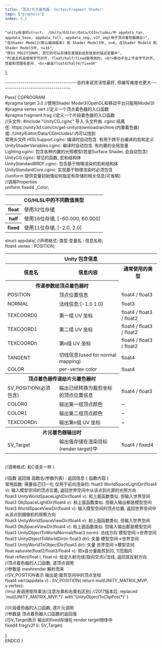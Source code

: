 ```yaml
---
title: "顶点/片元着色器: Vertex/Fragment Shader"
tags: ["graphics"]
index: 4.2
---
```


    "unity标准的struct:  /Unity/Editor/Data/CGIncludes/中 appdata_tan, appdata_base, appdata_full, appdata_img, v2f_img(用于顶点着色器输出)",
    "在Shader Model2(默认编译版本) 和 Shader Model3中, n=8; 在Shader Model4 和 Shader Model5中, n=16",
    "除SV_POSITION外, 其它的可以存储任意值到这些信息的描述变量中",
    "PC或主机会使用字节对齐, float/half/fixed是等效的; <br>移动平台上不会字节对齐, 性能和范围有差异. <br>最高float4/half4/fixed4"
];

<Naviagtion desc="返回" to="./"/>

-------------------------------------总的来说灵活性最好, 但编写难度也更大-------------------------------------

<Tab>
    Pass&#123;
    <Tab>
        CGPROGRAM
        <br/>
        #pragma target 3.0      //使用Shader Model3(OpenGL和移动平台只能用Model3)
        <br/>
        #pragma vertex vert 	//定义一个顶点着色器的入口函数
        <br/>
        #pragma fragment frag	//定义一个片段着色器的入口函数
        <br/>
        //<Expansion>头文件</Expansion>: #include "UnityCG.cginc" 导入
        <Tab expan>
            头文件由 .cginc 结尾
            <br/>
            在: https://unity3d.com/cn/get-unity/download/archive (内置着色器)
            <br/>
            或: /Unity/Editor/Data/CGIncludes/ 内可以找到
            <br/>
            <Expansion>常用头文件</Expansion>
            <Tab expan>
                HISLSupport.cginc: 编译时自动包含. 有用于跨平台编译的宏和定义
                <br/>
                UnityShaderVariables.cginc: 编译时自动包含. 有内置的全局变量
                <br/>
                Lighting.cginc: 包含各种内置的光照模型(若是Surface Shader, 会自动包含)
                <br/>
                UnityCG.cginc: 常见的函数, 宏和结构体
                <br/>
                UnityStandardBRDF.cginc: 包含基于物理渲染的宏和结构体
                <br/>
                UnityStandardCore.cginc: 实现基于物理渲染时必须包含
            </Tab>
        </Tab>
        <br/>
        //uniform 提供变量初始值如何指定和存储的相关信息(可省略)
        <br/>
        //调用Properties
        <br/>
        uniform <Expansion>fixed4</Expansion> _Color;
        <br/>
        <Tab expan>
            <table>
                <tr>
                    <th colspan="2"><Quote id="#4">CG/HLSL中的不同数值类型</Quote></th>
                </tr>
                <tr>
                    <th>float</th>
                    <td>使用32位存储</td>
                </tr>
                <tr>
                    <th>half</th>
                    <td>使用16位存储, [-60.000, 60.000]</td>
                </tr>
                <tr>
                    <th>fixed</th>
                    <td>使用11位存储, [-2.0, 2.0]</td>
                </tr>
            </table>
        </Tab>
        struct <Expansion><Quote id="#1">appdata</Quote></Expansion>&#123;
        <Tab expan>
            //声明格式: 类型 变量名 : 信息名称;
            <br/>
            float4 vertex : POSITION;
            <br/>
            <table>
                <tr>
                    <th colspan="3" class="Large">Unity 包含信息</th>
                </tr>
                <tr>
                    <th class="Color">信息名</th>
                    <th class="Color">信息内容</th>
                    <th class="Color">通常使用的类型</th>
                </tr>
                <tr style="empty-cells: hide">
                    <th colspan="2">传递参数给顶点着色器时</th>
                    <td></td>
                </tr>
                <tr>
                    <td>POSITION</td>
                    <td>顶点位置信息</td>
                    <td>float4 / float3</td>
                </tr>
                <tr>
                    <td>NORMAL</td>
                    <td>法线信息:[-1.0 1.0]</td>
                    <td>float3</td>
                </tr>
                <tr>
                    <td>TEXCOORD0</td>
                    <td>第一组 UV 坐标</td>
                    <td>float4 / float3 / float2</td>
                </tr>
                <tr>
                    <td>TEXCOORD1</td>
                    <td>第二组 UV 坐标</td>
                    <td>float4 / float3 / float2</td>
                </tr>
                <tr>
                    <td><Quote id="#2">TEXCOORDn</Quote></td>
                    <td>第n组 UV 坐标</td>
                    <td>float4 / float3 / float2</td>
                </tr>
                <tr>
                    <td>TANGENT</td>
                    <td>切线信息(used for normal mapping)</td>
                    <td>float4</td>
                </tr>
                <tr>
                    <td>COLOR</td>
                    <td>per-vertex color</td>
                    <td>float4</td>
                </tr>
                <tr style="empty-cells: hide">
                    <th colspan="2"><Quote id="#3">顶点着色器传递给片元着色器时</Quote></th>
                    <td></td>
                </tr>
                <tr>
                    <td>SV_POSITION(必须包含)</td>
                    <td>输出已经转换为裁剪坐标的顶点位置信息</td>
                    <td>float4 / float3</td>
                </tr>
                <tr>
                    <td>COLOR0</td>
                    <td>输出第一组顶点颜色</td>
                    <td> ~ </td>
                </tr>
                <tr>
                    <td>COLOR1</td>
                    <td>输出第二组顶点颜色</td>
                    <td> ~ </td>
                </tr>
                <tr>
                    <td>TEXCOORDn</td>
                    <td>输出第n组 UV 坐标</td>
                    <td> ~ </td>
                </tr>
                <tr style="empty-cells: hide">
                    <th colspan="2">片元着色器输出时</th>
                    <td></td>
                </tr>
                <tr>
                    <td>SV_Target</td>
                    <td>输出值存储在渲染目标(render target)中</td>
                    <td>float4 / fixed4</td>
                </tr>
            </table>
            <br/>
            //调用格式: 和C语言一样
        </Tab>
        &#125;
        <br/>
        <br/>
        //<Expansion>函数</Expansion>
        <Tab expan>
            返回值 函数名(参数列表) : 返回信息 &#123; 函数内容 &#125;
            <br/>
            <Expansion>常用函数</Expansion>: 需要自己归一化
            <Tab expan>
                <Expansion>仅用于前向渲染的</Expansion>:
                <Tab expan>
                    float3 WorldSpaceLightDir(float4 v): 输入模型空间的顶点位置, 返回世界空间中从该点到光源的光照方向
                    <br/>
                    float3 UnityWorldSpaceLightDir(float4 v): 和上面函数类似. 但输入世界空间
                    <br/>
                    float3 ObjSpaceLightDir(float4 v): 和上面函数类似. 但输入输出都是模型空间
                </Tab>
                <br/>
                float3 WorldSpaceViewDir(float4 v): 输入模型空间的顶点位置, 返回世界空间中从该点到摄像机的观察方向
                <br/>
                float3 UnityWorldSpaceViewDir(float4 v): 和上面函数类似. 但输入世界空间
                <br/>
                float3 ObjSpaceViewDir(float4 v): 和上面函数类似. 但输入输出都是模型空间
                <br/>
                float3 UnityObjectToWorldNormal(float3 norm): 法线方向 模型空间->世界空间
                <br/>
                float3 UnityObjectToWorldDir(in float3 dir): 矢量 模型空间->世界空间
                <br/>
                float3 UnityWorldToObjectDir(float3 dir): 矢量 世界空间->模型空间
                <br/>
                float saturate(float2/float3/float4 x): 把x各分量裁剪到[0, 1]范围内
                <br/>
                float reflect(float i, float n): 给定入射光线(指向交点)/法线, 返回其反射方向
            </Tab>
        </Tab>
        <br/>
        //顶点着色器的入口函数, 逐顶点调用
        <br/>
        //参数是 meshrender 解析而来
        <br/>
        //SV_POSITION表示 输出是:裁剪空间中的顶点坐标
        <br/>
        float4 vert(appdata v) : SV_POSITION&#123;
        <Tab>
            return mul(UNITY_MATRIX_MVP, v.vertex);
            <br/>
            //mul 表调用矩阵乘法(注意左乘和右乘右区别)
            //2017版本后: replaced 'mul(UNITY_MATRIX_MVP,*)' with 'UnityObjectToClipPos(*)'
        </Tab>
        &#125;
        <br/>
        <br/>
        //片段着色器的入口函数, 逐片元调用
        <br/>
        //参数是 顶点着色器入口函数的返回值
        <br/>
        //SV_Target表示 输出的fixed存储在:render target物体中
        <br/>
        fixed4 frag(v2f i): SV_Target&#123;
        <br/>
        <br/>
        &#125;
        <br/>
        ENDCG
    </Tab>
    &#125;
</Tab>